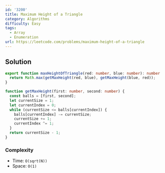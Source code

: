 ```yaml
---
id: '3200'
title: Maximum Height of a Triangle
category: Algorithms
difficulty: Easy
tags:
  - Array
  - Enumeration
url: https://leetcode.com/problems/maximum-height-of-a-triangle
---
```


## Solution

```typescript filename="solution.ts" copy
export function maxHeightOfTriangle(red: number, blue: number): number {
  return Math.max(getMaxHeight(red, blue), getMaxHeight(blue, red));
}

function getMaxHeight(first: number, second: number) {
  const balls = [first, second];
  let currentSize = 1;
  let currentIndex = 0;
  while (currentSize <= balls[currentIndex]) {
    balls[currentIndex] -= currentSize;
    currentSize += 1;
    currentIndex ^= 1;
  }
  return currentSize - 1;
}
```

### Complexity

- Time: `O(sqrt(N))`
- Space: `O(1)`
